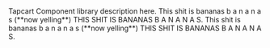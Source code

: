 

<Meta title="Intro|Homepage" />

<div style={{ margin: '0 auto', maxWidth: '600px', color: 'white', textAlign: 'left' }}>
<div style={{ display: 'flex', alignItems: 'center', justifyContent: 'space-between' }}>
  <TapcartLogoSVG/>
  </div>
  <br/>
  <br/>
  <div className="docs-sofia" style={{color: colorPicker.black, fontWeight: 300, lineHeight: '26px', fontSize: '18px' }}>
  Tapcart Component library description here. This shit is bananas b a n a n a s (**now yelling**) THIS SHIT IS BANANAS B A N A N A S. This shit is bananas b a n a n a s (**now yelling**) THIS SHIT IS BANANAS B A N A N A S.
  </div>
</div>
